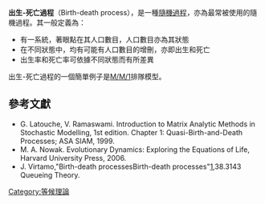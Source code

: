 {{article issues
|
{{Expand|time=2011-01-15}}
{{Expert|1=数学|time=2010-04-11T15:34:54+00:00}}
{{Unreferenced|time=2010-04-11T15:34:54+00:00}}
}}

'''出生-死亡過程'''（Birth-death process），是一種[[隨機過程|隨機過程]]，亦為最常被使用的隨機過程。其一般定義為：
*有一系統，著眼點在其人口數目，人口數目亦為其狀態
*在不同狀態中，均有可能有人口數目的增刪，亦即出生和死亡
*出生率和死亡率可依據不同狀態而有所差異

出生-死亡過程的一個簡單例子是[[M/M/1|M/M/1]]排隊模型。

==參考文獻==
{{refbegin}}
* G. Latouche, V. Ramaswami. Introduction to Matrix Analytic Methods in Stochastic Modelling, 1st edition. Chapter 1: Quasi-Birth-and-Death Processes; ASA SIAM, 1999.
* M. A. Nowak. Evolutionary Dynamics: Exploring the Equations of Life, Harvard University Press, 2006.
* J. Virtamo,"Birth-death processesBirth-death processes"[http://www.netlab.tkk.fi/opetus/s383143/kalvot/E_bdpros.pdf]{{Wayback|url=http://www.netlab.tkk.fi/opetus/s383143/kalvot/E_bdpros.pdf |date=20110723135934 }},38.3143 Queueing Theory.
{{refend}}
{{Stochastic processes}}
{{Statistics-stub}}
[[Category:等候理論|Category:等候理論]]